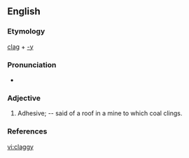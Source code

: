 ==English==

===Etymology===
[[clag]] + [[-y]]

===Pronunciation===
* {{IPA|klægiː}}

===Adjective===
{{en-adj|claggier|claggiest}}

# {{jargon}} Adhesive; -- said of a roof in a mine to which coal clings.

===References===
{{1913}}

[[vi:claggy]]